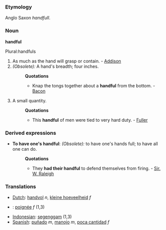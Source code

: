 ===Etymology===
Anglo Saxon ''handfull''.
===Noun===
'''handful'''

Plural:handfuls 
#As much as the hand will grasp or contain. - [[Addison]]
#''(Obsolete):'' A hand's breadth; four inches. 
#:'''Quotations'''
#:*Knap the tongs together about a '''handful''' from the bottom. - [[Bacon]]
#A small quantity.
#:'''Quotations'''
#:*This '''handful''' of men were tied to very hard duty. - [[Fuller]]
===Derived expressions===
*'''To have one's handful''': ''(Obsolete):'' to have one's hands full; to have all one can do.
*:'''Quotations'''
*:*They '''had their handful''' to defend themselves from firing. - [[Sir. W. Raleigh]]

===Translations===
*[[Dutch]]: [[handvol]] ''n'', [[kleine hoeveelheid]] ''f''
*{{fr}}: [[poignée]] ''f'' (1,3) 
*[[Indonesian]]: [[genggam|segenggam]] (1,3)
*[[Spanish]]: [[puñado]] ''m'', [[manojo]] ''m'', [[poca cantidad]] ''f''